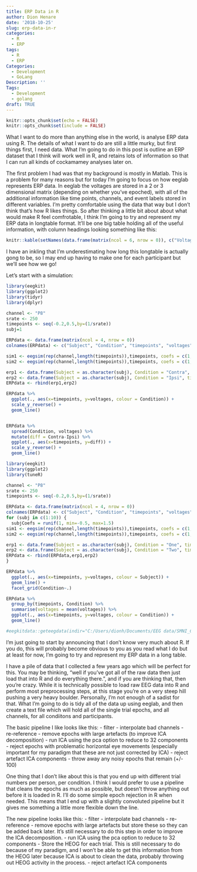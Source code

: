 ---
title: ERP Data in R
author: Dion Henare
date: '2018-10-25'
slug: erp-data-in-r
categories:
  - R
  - ERP
tags:
  - R
  - ERP
Categories:
  - Development
  - GoLang
Description: ''
Tags:
  - Development
  - golang
draft: TRUE
---

```{r include = FALSE}
knitr::opts_chunk$set(echo = FALSE)
knitr::opts_chunk$set(include = FALSE)
```

What I want to do more than anything else in the world, is analyse ERP data using R. The details of what I want to do are still a little murky, but first things first, I need data. What I'm going to do in this post is outline an ERP dataset that I think will work well in R, and retains lots of information so that I can run all kinds of cockamamey analyses later on.

The first problem I had was that my background is mostly in Matlab. This is a problem for many reasons but for today I'm going to focus on how eeglab represents ERP data. In eeglab the voltages are stored in a 2 or 3 dimensional matrix (depending on whether you've epoched), with all of the additional information like time points, channels, and event labels stored in different variables. I'm pretty comfortable using the data that way but I don't think that's how R likes things. So after thinking a little bit about about what would make R feel comfrotable, I think I'm going to try and represent my ERP data in longtable format. It'll be one big table holding all of the useful information, with column headings looking something like this:

```{r echo=FALSE}
knitr::kable(setNames(data.frame(matrix(ncol = 6, nrow = 0)), c("Voltage", "Timepoint", "Channel", "Event", "Participant", "TrialNumber")), format="html")
```

I have an inkling that I'm underestimating how long this longtable is actually gong to be, so I may end up having to make one for each participant but we'll see how we go!


Let's start with a simulation:
```{R}
library(eegkit)
library(ggplot2)
library(tidyr)
library(dplyr)

channel <- "P8"
srate <- 250
timepoints <- seq(-0.2,0.5,by=(1/srate))
subj=1

ERPdata <- data.frame(matrix(ncol = 4, nrow = 0))
colnames(ERPdata) <- c("Subject", "Condition", "timepoints", "voltages")

sim1 <- eegsim(rep(channel,length(timepoints)),timepoints, coefs = c(1,1,1,1,1), tshift = rep(0,5))
sim2 <- eegsim(rep(channel,length(timepoints)),timepoints, coefs = c(1,1,40,1,1), tshift = rep(0,5))

erp1 <- data.frame(Subject = as.character(subj), Condition = "Contra", timepoints=timepoints, voltages =sim1)
erp2 <- data.frame(Subject = as.character(subj), Condition = "Ipsi", timepoints=timepoints, voltages =sim2)
ERPdata <- rbind(erp1,erp2)
```

```{r simplots, include = TRUE}

ERPdata %>%
  ggplot(., aes(x=timepoints, y=voltages, colour = Condition)) +
  scale_y_reverse() +
  geom_line()


ERPdata %>%
  spread(Condition, voltages) %>%
  mutate(diff = Contra-Ipsi) %>%
  ggplot(., aes(x=timepoints, y=diff)) +
  scale_y_reverse() +
  geom_line()
```

```{r }
library(eegkit)
library(ggplot2)
library(tuneR)

channel <- "P8"
srate <- 250
timepoints <- seq(-0.2,0.5,by=(1/srate))

ERPdata <- data.frame(matrix(ncol = 4, nrow = 0))
colnames(ERPdata) <- c("Subject", "Condition", "timepoints", "voltages")
for (subj in c(1:10)) {
  subjCoefs = runif(1, min=-0.5, max=1.5)
sim1 <- eegsim(rep(channel,length(timepoints)),timepoints, coefs = c(1,1,1,1,1)*subjCoefs, tshift = rep(0,5)) + noise(kind = c("red"), duration = length(timepoints), bit = 64)@left*5#rnorm(length(timepoints))*2
sim2 <- eegsim(rep(channel,length(timepoints)),timepoints, coefs = c(1,1,1,1,3)*subjCoefs, tshift = rep(0,5)) + noise(kind = c("red"), duration = length(timepoints), bit = 64)@left*5#rnorm(length(timepoints))*2

erp1 <- data.frame(Subject = as.character(subj), Condition = "One", timepoints=timepoints, voltages =sim1)
erp2 <- data.frame(Subject = as.character(subj), Condition = "Two", timepoints=timepoints, voltages =sim2)
ERPdata <- rbind(ERPdata,erp1,erp2)
}
```

```{r simplotsNoise, include = TRUE}

ERPdata %>%
  ggplot(., aes(x=timepoints, y=voltages, colour = Subject)) +
  geom_line() +
  facet_grid(Condition~.)

ERPdata %>%
  group_by(timepoints, Condition) %>%
  summarise(voltages = mean(voltages)) %>%
  ggplot(., aes(x=timepoints, y=voltages, colour = Condition)) +
  geom_line() 

#eegkitdata::geteegdata(indir="C:/Users/dionh/Documents/EEG data/SMNI_CMI_TRAIN/",outdir="C:/Users/dionh/Documents/EEG data/", cond="S1",filename="eegtrainS1")
```
I'm just going to start by announcing that I don't know very much about R. If you do, this will probably become obvious to you as you read what I do but at least for now, I'm going to try and represent my ERP data in a long table.


I have a pile of data that I collected a few years ago which will be perfect for this. You may be thinking, "well if you've got all of the raw data then just load that into R and do everything there.", and if you are thinking that, then you're crazy. While it is technically possible to load raw EEG data into R and perform most preprocessing steps, at this stage you're on a very steep hill pushing a very heavy boulder. Personally, I'm not enough of a sadist for that. What I'm going to do is tidy all of the data up using eeglab, and then create a text file which will hold all of the single trial epochs, and all channels, for all condiitons and participants.

The basic pipeline I like looks like this:
- filter
- interpolate bad channels
- re-reference
- remove epochs with large artefacts (to improve ICA decomposition)
- run ICA using the pca option to reduce to 32 components
- reject epochs with problematic horizontal eye movements (especially important for my paradigm that these are not just corrected by ICA)
- reject artefact ICA components
- throw away any noisy epochs that remain (+/- 100)

One thing that I don't like about this is that you end up with different trial numbers per person, per condition. I think I would prefer to use a pipeline that cleans the epochs as much as possible, but doesn't throw anything out before it is loaded in R. I'll do some simple epoch rejection in R when needed. This means that I end up with a slightly convoluted pipeline but it gives me something a little more flexible down the line.

The new pipeline looks like this:
- filter
- interpolate bad channels
- re-reference
- remove epochs with large artefacts but store these so they can be added back later. It's still necessary to do this step in order to improve the ICA decomposition.
- run ICA using the pca option to reduce to 32 components
- Store the HEOG for each trial. This is still necessary to do because of my paradigm, and I won't be able to get this information from the HEOG later because ICA is about to clean the data, probably throwing out HEOG activity in the process.
- reject artefact ICA components

